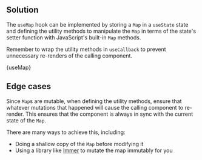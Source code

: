 

## Solution

The `useMap` hook can be implemented by storing a `Map` in a `useState` state and defining the utility methods to manipulate the `Map` in terms of the state's setter function with JavaScript's built-in `Map` methods.

Remember to wrap the utility methods in `useCallback` to prevent unnecessary re-renders of the calling component.

<MDXCodeBlock>{useMap}</MDXCodeBlock>

## Edge cases

Since `Map`s are mutable, when defining the utility methods, ensure that whatever mutations that happened will cause the calling component to re-render. This ensures that the component is always in sync with the current state of the `Map`.

There are many ways to achieve this, including:

- Doing a shallow copy of the `Map` before modifying it
- Using a library like [Immer](https://immerjs.github.io/immer/) to mutate the map immutably for you
